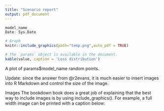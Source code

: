 ```yaml
---
title: "Scenario report"
output: pdf_document
---
```

```r
model_name
Date: Sys.Date
```
\newpage
```r
# Graph
knitr::include_graphics(path="temp.png",auto_pdf = TRUE)
```


```r
# The `params` object is available in the document.
kable(value, caption = 'Loss distribution')
```

A plot of params$model_name random points.


Update: since the answer from @r2evans, it is much easier to insert images into R Markdown and control the size of the image.

Images
The bookdown book does a great job of explaining that the best way to include images is by using include_graphics(). For example, a full width image can be printed with a caption below:

